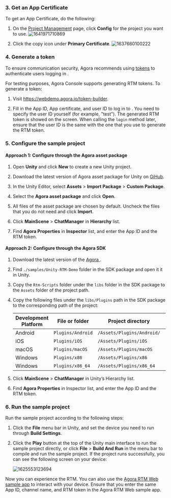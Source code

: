<PlatformWrapper platform="unity">

### 3. Get an App Certificate

To get an App Certificate, do the following:

1.  On the [Project Management](https://console.agora.io/projects) page, click **Config** for the project you want to use.
    ![1641971710869](https://web-cdn.agora.io/docs-files/1641971710869)

2.  Click the copy icon under **Primary Certificate**.
    ![1637660100222](https://web-cdn.agora.io/docs-files/1637660100222)

### 4. Generate a token

To ensure communication security, Agora recommends using [tokens](../reference/glossary.html#token) to authenticate users logging in <Vg k="SIG" />.

For testing purposes, Agora Console supports generating RTM tokens. To generate a <Vg k="SIG" /> token:

1.  Visit https://webdemo.agora.io/token-builder.

2.  Fill in the App ID, App certificate, and user ID to log in to <Vg k="SIG" />. You need to specify the user ID yourself (for example, "test"). The generated RTM token is showed on the screen. When calling the `login` method later, ensure that the user ID is the same with the one that you use to generate the RTM token.

### 5. Configure the sample project

#### Approach 1: Configure through the Agora asset package

1.  Open **Unity** and click **New** to create a new Unity project.

2.  Download the latest version of Agora asset package for Unity on [GiHub](https://github.com/AgoraIO-Community/Agora-Unity-RTM-SDK/releases).

3.  In the Unity Editor, select **Assets** &gt; **Import Package** &gt; **Custom Package**.

4.  Select the **Agora asset package** and click **Open**.

5.  All files of the asset package are chosen by default. Uncheck the files that you do not need and click **Import**.

6.  Click **MainScene** &gt; **ChatManager** in **Hierarchy** list.

7.  Find **Agora Properties** in **Inspector** list, and enter the App ID and the RTM token.

#### Approach 2: Configure through the Agora SDK

1.  Download the latest version of the [Agora <Vg k="MESS_SDK" />](../reference/downloads.html).

2.  Find `./samples/Unity-RTM-Demo` folder in the SDK package and open it it in Unity.

3.  Copy the `Rtm-Scripts` folder under the `libs` folder in the SDK package to the `Assets` folder of the project path.

4.  Copy the following files under the `libs/Plugins` path in the SDK package to the corresponding path of the project:

    | Development Platform | File or folder    | Project directory          |     |
    |----------------------|-------------------|----------------------------|-----|
    | Android              | `Plugins/Android` | `/Assets/Plugins/Android/` |     |
    | iOS                  | `Plugins/iOS`     | `/Assets/Plugins/iOS`      |     |
    | macOS                | `Plugins/macOS`   | `/Assets/Plugins/macOS`    |     |
    | Windows              | `Plugins/x86`     | `/Assets/Plugins/x86`      |     |
    | Windows              | `Plugins/x86_64`  | `/Assets/Plugins/x86_64`   |     |

5.  Click **MainScene** &gt; **ChatManager** in Unity’s Hierarchy list.

6.  Find **Agora Properties** in Inspector list, and enter the App ID and the RTM token.

### 6. Run the sample project

Run the sample project according to the following steps:

1.  Click the **File** menu bar in Unity, and set the device you need to run through **Build Settings**.

2.  Click the **Play** button at the top of the Unity main interface to run the sample project directly, or click **File** &gt; **Build And Run** in the menu bar to compile and run the sample project. If the project runs successfully, you can see the following screen on your device:

    ![1625553123694](https://web-cdn.agora.io/docs-files/1625553123694)

Now you can experience the RTM. You can also use the [Agora RTM Web sample app](https://webdemo.agora.io/agora-web-showcase/examples/Agora-RTM-Tutorial-Web/) to interact with your device. Ensure that you enter the same App ID, channel name, and RTM token in the Agora RTM Web sample app.

</PlatformWrapper>
